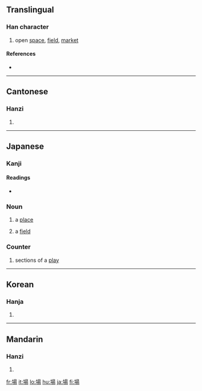 {{see|场|塲}}
==Translingual==

===Han character===
{{Han char|rn=32|rad=土|as=09|sn=12|four=4612<sub>7</sub>|canj=土日一竹 (GAMH)}}

# open [[space]], [[field]], [[market]]

====References====
* {{Han ref|kx=0234.080|dkj=05278|dj=0472.020|hdz=10462.090|uh=5834|ud=22580|bh=B3F5|bd=46069}}

----

==Cantonese==

===Hanzi===
{{yue-hanzi|jyut=[[coeng4]]|y=[[cheung4]]}}

# {{defn|Cantonese}}

----

==Japanese==

===Kanji===
{{ja-kanji|grade=2|rs=土09}}

====Readings====
* {{ja-readings|on=[[じょう]] (jō)|kun=[[ば]] (ba)}}

===Noun===
{{ja-noun|k|hira=ば|rom=ba}}

# a [[place]]
# {{context|physics}} a [[field]]

===Counter===
{{ja-pos|k|counter|hira=ば|rom=ba|hidx=は'}}

# sections of a [[play]]

----

==Korean==

===Hanja===
{{ko-hanja|hangeul=[[장]]|rv=jang|mr=chang}}

# {{defn|Korean}}

----

==Mandarin==

===Hanzi===
{{cmn-hanzi|sim=场|pin=[[cháng]] ([[chang2]])|wg=[[ch'ang2|ch'ang<sup>2</sup>]]}}

# {{defn|Mandarin}}

[[fr:場]]
[[it:場]]
[[lo:場]]
[[hu:場]]
[[ja:場]]
[[fi:場]]